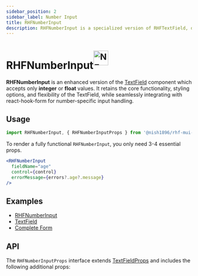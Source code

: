 ```yaml
---
sidebar_position: 2
sidebar_label: Number Input
title: RHFNumberInput
description: RHFNumberInput is a specialized version of RHFTextField, designed to accept only integer or decimal values as input.
---
```



# RHFNumberInput<sup><img src={NewImg} alt="NEW" height="40" /></sup>

<AvailabilityBanner componentName="RHFNumberInput" version="2.1" />

**RHFNumberInput** is an enhanced version of the [TextField](https://mui.com/material-ui/react-text-field/)
component which accepts only **integer** or **float** values. It retains
the core functionality, styling options, and flexibility of the TextField,
while seamlessly integrating with react-hook-form for number-specific input handling.

## Usage

```js
import RHFNumberInput, { RHFNumberInputProps } from '@nish1896/rhf-mui-components/mui/number-input';
```

To render a fully functional `RHFNumberInput`, you only need 3-4 essential props.

```jsx
<RHFNumberInput
  fieldName="age"
  control={control}
  errorMessage={errors?.age?.message}
/>
```

## Examples
- [RHFNumberInput](https://rhf-mui-components-examples.netlify.app/textfield-and-passwordinput)
- [TextField](https://mui.com/material-ui/react-text-field/)
- [Complete Form](https://rhf-mui-components-examples.netlify.app/complete-form)

## API
The `RHFNumberInputProps` interface extends [TextFieldProps](https://mui.com/material-ui/api/text-field/)
and includes the following additional props:

<RHFNumberInputPropsTable />

